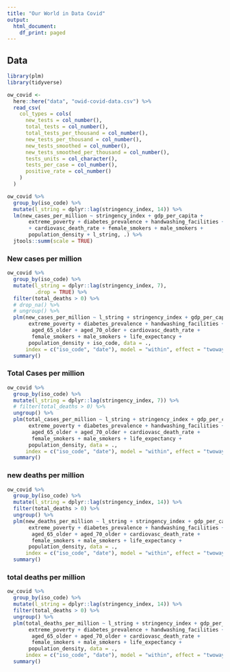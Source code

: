 ```yaml
---
title: "Our World in Data Covid"
output:
  html_document:
    df_print: paged
---
```


## Data

```r
library(plm)
library(tidyverse)
```

```r
ow_covid <-
  here::here("data", "owid-covid-data.csv") %>%
  read_csv(
    col_types = cols(
      new_tests = col_number(),
      total_tests = col_number(),
      total_tests_per_thousand = col_number(),
      new_tests_per_thousand = col_number(),
      new_tests_smoothed = col_number(),
      new_tests_smoothed_per_thousand = col_number(),
      tests_units = col_character(),
      tests_per_case = col_number(),
      positive_rate = col_number()
    )
  )
```

```r
ow_covid %>% 
  group_by(iso_code) %>% 
  mutate(l_string = dplyr::lag(stringency_index, 14)) %>% 
  lm(new_cases_per_million ~ stringency_index + gdp_per_capita +
       extreme_poverty + diabetes_prevalence + handwashing_facilities +
       + cardiovasc_death_rate + female_smokers + male_smokers +
       population_density + l_string, .) %>% 
  jtools::summ(scale = TRUE)
```


### New cases per million

```r
ow_covid %>% 
  group_by(iso_code) %>% 
  mutate(l_string = dplyr::lag(stringency_index, 7),
         .drop = TRUE) %>%
  filter(total_deaths > 0) %>% 
  # drop_na() %>% 
  # ungroup() %>% 
  plm(new_cases_per_million ~ l_string + stringency_index + gdp_per_capita +
       extreme_poverty + diabetes_prevalence + handwashing_facilities + 
        aged_65_older + aged_70_older + cardiovasc_death_rate + 
        female_smokers + male_smokers + life_expectancy + 
       population_density + iso_code, data = .,
      index = c("iso_code", "date"), model = "within", effect = "twoways") %>% 
  summary()
```

### Total Cases per million

```r
ow_covid %>% 
  group_by(iso_code) %>% 
  mutate(l_string = dplyr::lag(stringency_index, 7)) %>%
  # filter(total_deaths > 0) %>% 
  ungroup() %>% 
  plm(total_cases_per_million ~ l_string + stringency_index + gdp_per_capita +
       extreme_poverty + diabetes_prevalence + handwashing_facilities + 
        aged_65_older + aged_70_older + cardiovasc_death_rate + 
        female_smokers + male_smokers + life_expectancy + 
       population_density, data = .,
      index = c("iso_code", "date"), model = "within", effect = "twoways") %>% 
  summary()
```

### new deaths per million
```r
ow_covid %>% 
  group_by(iso_code) %>% 
  mutate(l_string = dplyr::lag(stringency_index, 14)) %>%
  filter(total_deaths > 0) %>% 
  ungroup() %>% 
  plm(new_deaths_per_million ~ l_string + stringency_index + gdp_per_capita +
       extreme_poverty + diabetes_prevalence + handwashing_facilities + 
        aged_65_older + aged_70_older + cardiovasc_death_rate + 
        female_smokers + male_smokers + life_expectancy + 
       population_density, data = .,
      index = c("iso_code", "date"), model = "within", effect = "twoways") %>% 
  summary()
```

### total deaths per million

```r
ow_covid %>% 
  group_by(iso_code) %>% 
  mutate(l_string = dplyr::lag(stringency_index, 14)) %>%
  filter(total_deaths > 0) %>% 
  ungroup() %>% 
  plm(total_deaths_per_million ~ l_string + stringency_index + gdp_per_capita +
       extreme_poverty + diabetes_prevalence + handwashing_facilities + 
        aged_65_older + aged_70_older + cardiovasc_death_rate + 
        female_smokers + male_smokers + life_expectancy + 
       population_density, data = .,
      index = c("iso_code", "date"), model = "within", effect = "twoways") %>% 
  summary()
```

